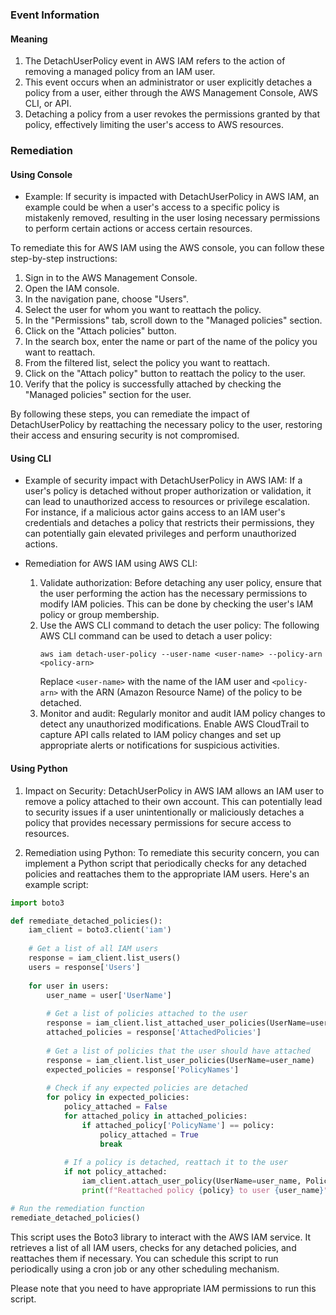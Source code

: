 
### Event Information

#### Meaning

1. The DetachUserPolicy event in AWS IAM refers to the action of removing a managed policy from an IAM user.
2. This event occurs when an administrator or user explicitly detaches a policy from a user, either through the AWS Management Console, AWS CLI, or API.
3. Detaching a policy from a user revokes the permissions granted by that policy, effectively limiting the user's access to AWS resources.

### Remediation

#### Using Console

- Example: If security is impacted with DetachUserPolicy in AWS IAM, an example could be when a user's access to a specific policy is mistakenly removed, resulting in the user losing necessary permissions to perform certain actions or access certain resources.

To remediate this for AWS IAM using the AWS console, you can follow these step-by-step instructions:

1. Sign in to the AWS Management Console.
2. Open the IAM console.
3. In the navigation pane, choose "Users".
4. Select the user for whom you want to reattach the policy.
5. In the "Permissions" tab, scroll down to the "Managed policies" section.
6. Click on the "Attach policies" button.
7. In the search box, enter the name or part of the name of the policy you want to reattach.
8. From the filtered list, select the policy you want to reattach.
9. Click on the "Attach policy" button to reattach the policy to the user.
10. Verify that the policy is successfully attached by checking the "Managed policies" section for the user.

By following these steps, you can remediate the impact of DetachUserPolicy by reattaching the necessary policy to the user, restoring their access and ensuring security is not compromised.

#### Using CLI

- Example of security impact with DetachUserPolicy in AWS IAM: If a user's policy is detached without proper authorization or validation, it can lead to unauthorized access to resources or privilege escalation. For instance, if a malicious actor gains access to an IAM user's credentials and detaches a policy that restricts their permissions, they can potentially gain elevated privileges and perform unauthorized actions.

- Remediation for AWS IAM using AWS CLI:
  1. Validate authorization: Before detaching any user policy, ensure that the user performing the action has the necessary permissions to modify IAM policies. This can be done by checking the user's IAM policy or group membership.
  2. Use the AWS CLI command to detach the user policy: The following AWS CLI command can be used to detach a user policy:
     ```
     aws iam detach-user-policy --user-name <user-name> --policy-arn <policy-arn>
     ```
     Replace `<user-name>` with the name of the IAM user and `<policy-arn>` with the ARN (Amazon Resource Name) of the policy to be detached.
  3. Monitor and audit: Regularly monitor and audit IAM policy changes to detect any unauthorized modifications. Enable AWS CloudTrail to capture API calls related to IAM policy changes and set up appropriate alerts or notifications for suspicious activities.

#### Using Python

1. Impact on Security: DetachUserPolicy in AWS IAM allows an IAM user to remove a policy attached to their own account. This can potentially lead to security issues if a user unintentionally or maliciously detaches a policy that provides necessary permissions for secure access to resources.

2. Remediation using Python: To remediate this security concern, you can implement a Python script that periodically checks for any detached policies and reattaches them to the appropriate IAM users. Here's an example script:

```python
import boto3

def remediate_detached_policies():
    iam_client = boto3.client('iam')
    
    # Get a list of all IAM users
    response = iam_client.list_users()
    users = response['Users']
    
    for user in users:
        user_name = user['UserName']
        
        # Get a list of policies attached to the user
        response = iam_client.list_attached_user_policies(UserName=user_name)
        attached_policies = response['AttachedPolicies']
        
        # Get a list of policies that the user should have attached
        response = iam_client.list_user_policies(UserName=user_name)
        expected_policies = response['PolicyNames']
        
        # Check if any expected policies are detached
        for policy in expected_policies:
            policy_attached = False
            for attached_policy in attached_policies:
                if attached_policy['PolicyName'] == policy:
                    policy_attached = True
                    break
            
            # If a policy is detached, reattach it to the user
            if not policy_attached:
                iam_client.attach_user_policy(UserName=user_name, PolicyArn=policy)
                print(f"Reattached policy {policy} to user {user_name}")

# Run the remediation function
remediate_detached_policies()
```

This script uses the Boto3 library to interact with the AWS IAM service. It retrieves a list of all IAM users, checks for any detached policies, and reattaches them if necessary. You can schedule this script to run periodically using a cron job or any other scheduling mechanism.

Please note that you need to have appropriate IAM permissions to run this script.

